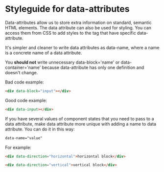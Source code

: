 # Styleguide for data-attributes

Data-attributes allow us to store extra information on standard, semantic HTML elements. 
The data attribute can also be used for styling. 
You can access them from CSS to add styles to the tag that have specific data-attribute.

It's simpler and cleaner to write data attributes as data-name, where a name is a concrete name of a data attribute.

You **should not** write unnecessary data-block='name' or data-container='name' because data-attribute has only one definition and doesn't change.

Bad code example:

```html
<div data-block="input"></div>
```

Good code example:

```html
<div data-input></div>
```

If you have several values of component states that you need to pass to a data attribute, make data attribute more unique with adding a name to data attribute.
You can do it in this way:

```html
data-name="value"
```

For example:

```html
<div data-direction="horizontal">horizontal block</div>

<div data-direction="vertical">vertical block</div>
```
